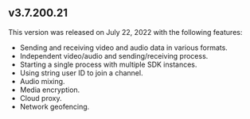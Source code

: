 
<PlatformWrapper platform="linux-java">

## v3.7.200.21

This version was released on July 22, 2022 with the following features:

- Sending and receiving video and audio data in various formats.
- Independent video/audio and sending/receiving process.
- Starting a single process with multiple SDK instances.
- Using string user ID to join a channel.
- Audio mixing.
- Media encryption.
- Cloud proxy.
- Network geofencing.

</PlatformWrapper>